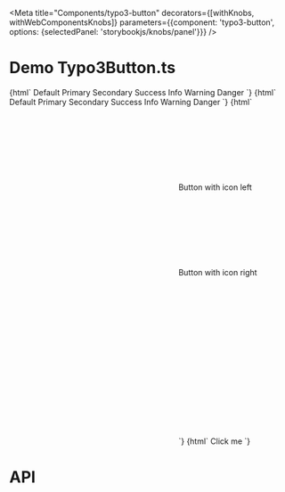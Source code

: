 
<Meta
    title="Components/typo3-button"
    decorators={[withKnobs, withWebComponentsKnobs]}
    parameters={{component: 'typo3-button', options: {selectedPanel: 'storybookjs/knobs/panel'}}}
/>

# Demo Typo3Button.ts

<Preview>
    <Story name="Basic Button" height="220px">
        {html`
      <typo3-button>Default</typo3-button>
      <typo3-button color="primary">Primary</typo3-button>
      <typo3-button color="secondary">Secondary</typo3-button>
      <typo3-button color="success">Success</typo3-button>
      <typo3-button color="info">Info</typo3-button>
      <typo3-button color="warning">Warning</typo3-button>
      <typo3-button color="danger">Danger</typo3-button>
    `}
    </Story>
    <Story name="Disabled button" height="220px">
        {html`
      <typo3-button disabled>Default</typo3-button>
      <typo3-button disabled color="primary">Primary</typo3-button>
      <typo3-button disabled color="secondary">Secondary</typo3-button>
      <typo3-button disabled color="success">Success</typo3-button>
      <typo3-button disabled color="info">Info</typo3-button>
      <typo3-button disabled color="warning">Warning</typo3-button>
      <typo3-button disabled color="danger">Danger</typo3-button>
    `}
    </Story>
    <Story name="Button with icon" height="220px">
        {html`
      <typo3-button>
        <svg slot="icon" xmlns="http://www.w3.org/2000/svg">
            <use xlink:href="node_modules/@typo3/icons/dist/sprites/actions.svg#actions-filter"></use>
        </svg>
        Button with icon left
      </typo3-button>
      <typo3-button icon-right>
         <svg slot="icon" xmlns="http://www.w3.org/2000/svg">
            <use xlink:href="node_modules/@typo3/icons/dist/sprites/actions.svg#actions-filter"></use>
        </svg>
        Button with icon right
      </typo3-button>
      <typo3-button label="icon without label">
        <svg slot="icon" xmlns="http://www.w3.org/2000/svg">
            <use xlink:href="node_modules/@typo3/icons/dist/sprites/actions.svg#actions-filter"></use>
        </svg>
      </typo3-button>
      <typo3-button only-icon label="only icon" title="only-icon">
        <svg slot="icon" xmlns="http://www.w3.org/2000/svg">
            <use xlink:href="node_modules/@typo3/icons/dist/sprites/actions.svg#actions-filter"></use>
        </svg>
      </typo3-button>
    `}
    </Story>
    <Story name="Button with action" height="220px">
        {html`
      <typo3-button onclick="alert('typo3-button clicked')">Click me</typo3-button>
    `}
    </Story>
</Preview>

# API

<Props of="typo3-button"/>
